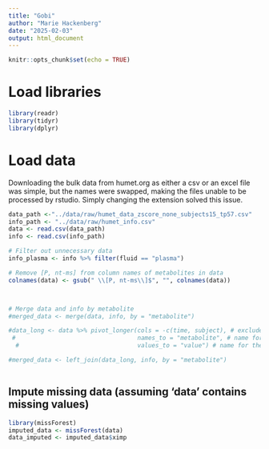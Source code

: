 ```yaml
---
title: "Gobi"
author: "Marie Hackenberg"
date: "2025-02-03"
output: html_document
---
```


```r
knitr::opts_chunk$set(echo = TRUE)
```

# Load libraries
```r
library(readr)
library(tidyr)
library(dplyr)
```

# Load data
Downloading the bulk data from humet.org as either a csv or an excel file was simple, but the names were swapped, making the files unable to be processed by rstudio. Simply changing the extension solved this issue.
```r
data_path <-"../data/raw/humet_data_zscore_none_subjects15_tp57.csv"
info_path <- "../data/raw/humet_info.csv"
data <- read.csv(data_path)
info <- read.csv(info_path)

# Filter out unnecessary data
info_plasma <- info %>% filter(fluid == "plasma")

# Remove [P, nt-ms] from column names of metabolites in data
colnames(data) <- gsub(" \\[P, nt-ms\\]$", "", colnames(data))



# Merge data and info by metabolite
#merged_data <- merge(data, info, by = "metabolite")

#data_long <- data %>% pivot_longer(cols = -c(time, subject), # exclude time and subject columns
 #                                  names_to = "metabolite", # name for the metabolite column
  #                                 values_to = "value") # name for the metabolite values

#merged_data <- left_join(data_long, info, by = "metabolite")



```
## Impute missing data (assuming 'data' contains missing values)
```r
library(missForest)
imputed_data <- missForest(data)
data_imputed <- imputed_data$ximp
```

```r

```

```r

```

```r

```

```r

```

```r

```

